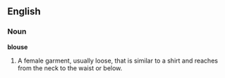 ==English==
===Noun===
'''blouse'''

#A female garment, usually loose, that is similar to a shirt and reaches from the neck to the waist or below.